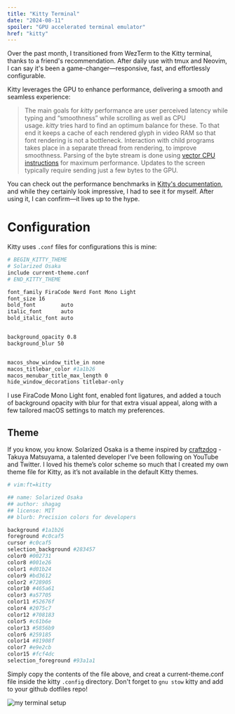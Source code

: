 ```yaml
---
title: "Kitty Terminal"
date: "2024-08-11"
spoiler: "GPU accelerated terminal emulator"
href: "kitty"
---
```



Over the past month, I transitioned from WezTerm to the Kitty terminal, thanks to a friend's recommendation. After daily use with tmux and Neovim, I can say it's been a game-changer—responsive, fast, and effortlessly configurable.

Kitty leverages the GPU to enhance performance, delivering a smooth and seamless experience:

> The main goals for *kitty* performance are user perceived latency while typing and “smoothness” while scrolling as well as CPU usage. *kitty* tries hard to find an optimum balance for these. To that end it keeps a cache of each rendered glyph in video RAM so that font rendering is not a bottleneck. Interaction with child programs takes place in a separate thread from rendering, to improve smoothness. Parsing of the byte stream is done using [vector CPU instructions](https://en.wikipedia.org/wiki/Single_instruction,_multiple_data) for maximum performance. Updates to the screen typically require sending just a few bytes to the GPU.

You can check out the performance benchmarks in [Kitty's documentation](https://sw.kovidgoyal.net/kitty/performance/), and while they certainly look impressive, I had to see it for myself. After using it, I can confirm—it lives up to the hype.

# Configuration

Kitty uses `.conf` files for configurations this is mine:

```zsh
# BEGIN_KITTY_THEME
# Solarized Osaka
include current-theme.conf
# END_KITTY_THEME

font_family FiraCode Nerd Font Mono Light
font_size 16
bold_font        auto
italic_font      auto
bold_italic_font auto


background_opacity 0.8
background_blur 50


macos_show_window_title_in none
macos_titlebar_color #1a1b26
macos_menubar_title_max_length 0
hide_window_decorations titlebar-only

```

I use FiraCode Mono Light font, enabled font ligatures, and added a touch of background opacity with blur for that extra visual appeal, along with a few tailored macOS settings to match my preferences.

## Theme

If you know, you know. Solarized Osaka is a theme inspired by [craftzdog](https://www.craftz.dog/) - Takuya Matsuyama, a talented developer I’ve been following on YouTube and Twitter. I loved his theme’s color scheme so much that I created my own theme file for Kitty, as it’s not available in the default Kitty themes.

```zsh
# vim:ft=kitty

## name: Solarized Osaka
## author: shagag
## license: MIT
## blurb: Precision colors for developers

background #1a1b26
foreground #c0caf5
cursor #c0caf5
selection_background #283457
color0 #002731
color8 #001e26
color1 #d01b24
color9 #bd3612
color2 #728905
color10 #465a61
color3 #a57705
color11 #52676f
color4 #2075c7
color12 #708183
color5 #c61b6e
color13 #5856b9
color6 #259185
color14 #81908f
color7 #e9e2cb
color15 #fcf4dc
selection_foreground #93a1a1

```

Simply copy the contents of the file above, and creat a current-theme.conf file inside the kitty `.config` directory. Don't forget to `gnu stow` kitty and add to your github dotfiles repo!

<Image
  src="/kitty.png"
  width={1280}
  height={720}
  aspectRatio="16:9"
  alt="my terminal setup"
/>
